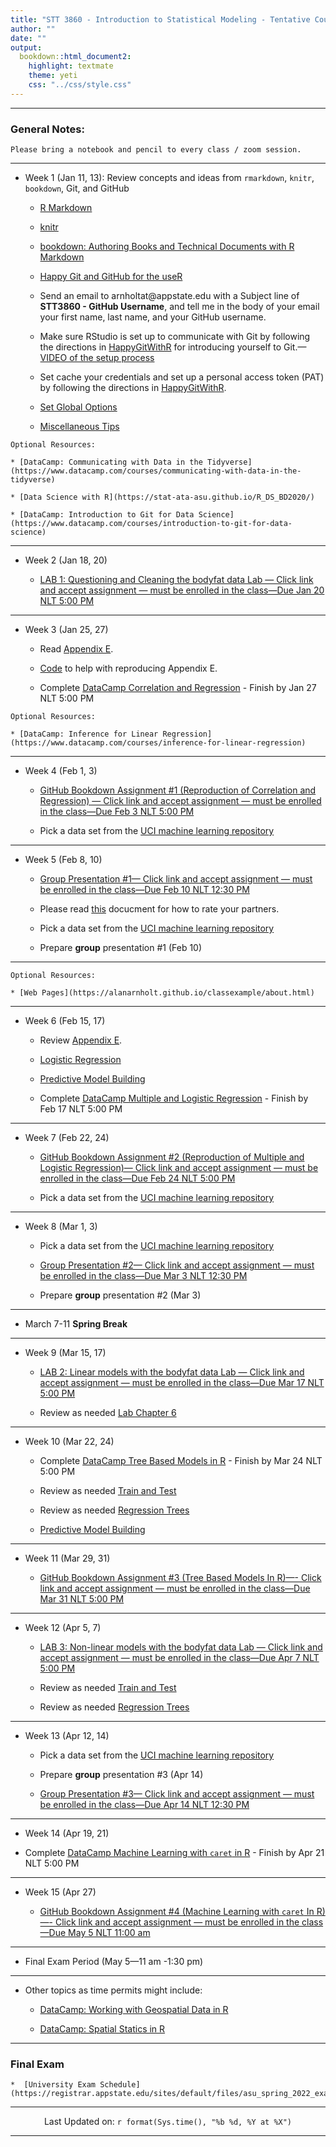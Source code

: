 ```yaml
---
title: "STT 3860 - Introduction to Statistical Modeling - Tentative Course Schedule - Spring 2022"
author: ""
date: ""
output: 
  bookdown::html_document2: 
    highlight: textmate
    theme: yeti
    css: "../css/style.css"
---
```


<script type="text/x-mathjax-config">
MathJax.Hub.Config({
  TeX: { equationNumbers: { autoNumber: "AMS" } }
});
</script>

* * *

### General Notes: {-}

```block
Please bring a notebook and pencil to every class / zoom session.  
```

* * *

* Week 1 (Jan 11, 13): Review concepts and ideas from `rmarkdown`, `knitr`, `bookdown`, Git, and GitHub
    
    + [R Markdown](http://rmarkdown.rstudio.com/)
    
    + [knitr](https://yihui.name/knitr/)
    
    + [bookdown: Authoring Books and Technical Documents with R Markdown](https://bookdown.org/yihui/bookdown/)
    
    + [Happy Git and GitHub for the useR](http://happygitwithr.com/)

    + Send an email to arnholtat@appstate.edu with a Subject line of **STT3860 - GitHub Username**, and tell me in the body of your email your first name, last name, and your GitHub username.  
    
    + Make sure RStudio is set up to communicate with Git by following the directions in [HappyGitWithR](https://happygitwithr.com/hello-git.html) for introducing yourself to Git.---[VIDEO of the setup process](https://drive.google.com/file/d/1G9G8IeYu9QetYB1nxMmAFLgRtw5YC-c8/view?usp=sharing)

    + Set cache your credentials and set up a personal access token (PAT) by following the directions in [HappyGitWithR](https://happygitwithr.com/credential-caching.html). 
    
    + [Set Global Options](https://stat-ata-asu.github.io/STT5812CourseRepo/Rmarkdown/GlobalOptions.html)
    
    + [Miscellaneous Tips](https://alanarnholt.github.io/GeneralStatistics/rmarkdown/MiscRmarkdown.html)
    
```block
Optional Resources:

* [DataCamp: Communicating with Data in the Tidyverse](https://www.datacamp.com/courses/communicating-with-data-in-the-tidyverse)

* [Data Science with R](https://stat-ata-asu.github.io/R_DS_BD2020/)

* [DataCamp: Introduction to Git for Data Science](https://www.datacamp.com/courses/introduction-to-git-for-data-science)
``` 


* * *

* Week 2 (Jan 18, 20)
  
     + [LAB 1: Questioning and Cleaning the bodyfat data Lab --- Click link and accept assignment --- must be enrolled in the class---Due Jan 20 NLT 5:00 PM](https://classroom.github.com/a/dEsl3uY8)

* * * 

* Week 3 (Jan 25, 27)
   
    + Read [Appendix E](./appE.html).
  
    + [Code](https://raw.githubusercontent.com/alanarnholt/GeneralStatistics/master/rmarkdown/ResidualGraphs.Rmd) to help with reproducing Appendix E.

    + Complete [DataCamp Correlation and Regression](https://www.datacamp.com/courses/correlation-and-regression) - Finish by Jan 27 NLT 5:00 PM 
    

```block
Optional Resources:

* [DataCamp: Inference for Linear Regression](https://www.datacamp.com/courses/inference-for-linear-regression)
```    

* * *

* Week 4 (Feb 1, 3)

    + [GitHub Bookdown Assignment #1 (Reproduction of Correlation and Regression) --- Click link and accept assignment --- must be enrolled in the class---Due Feb 3 NLT 5:00 PM](https://classroom.github.com/a/lMcfGumn)

    + Pick a data set from the [UCI machine learning repository](https://archive.ics.uci.edu/ml/index.php)
    
* * *

* Week 5 (Feb 8, 10)
    
    + [Group Presentation #1--- Click link and accept assignment --- must be enrolled in the class---Due Feb 10 NLT 12:30 PM](https://classroom.github.com/a/p9Uih_D5)
    
    + Please read [this](../GroupProjectEval/GroupEvaluation.pdf) docucment for how to rate your partners.
    
    + Pick a data set from the [UCI machine learning repository](https://archive.ics.uci.edu/ml/index.php)

    + Prepare **group** presentation #1 (Feb 10)

* * *

```block
Optional Resources:

* [Web Pages](https://alanarnholt.github.io/classexample/about.html)

```  

* * *

* Week 6 (Feb 15, 17)

    + Review [Appendix E](./appE.html). 
    
    + [Logistic Regression](../rmarkdown/HW1later.html)
    
    + [Predictive Model Building](https://stat-ata-asu.github.io/PredictiveModelBuilding/)
    
    + Complete [DataCamp Multiple and Logistic Regression](https://www.datacamp.com/courses/multiple-and-logistic-regression) - Finish by Feb 17 NLT 5:00 PM

* * *

* Week 7 (Feb 22, 24)

  + [GitHub Bookdown Assignment #2 (Reproduction of Multiple and Logistic Regression)--- Click link and accept assignment --- must be enrolled in the class---Due Feb 24 NLT 5:00 PM](https://classroom.github.com/a/v_Du3MYa)  
    
  + Pick a data set from the [UCI machine learning repository](https://archive.ics.uci.edu/ml/index.php)

* * *

* Week 8 (Mar 1, 3)

    + Pick a data set from the [UCI machine learning repository](https://archive.ics.uci.edu/ml/index.php)
    
    + [Group Presentation #2--- Click link and accept assignment --- must be enrolled in the class---Due Mar 3 NLT 12:30 PM](https://classroom.github.com/a/4DQmH6jd)
    
    + Prepare **group** presentation #2 (Mar 3)
    
    
* * *   

* March 7-11 __Spring Break__

* * *

* Week 9 (Mar 15, 17)

    + [LAB 2: Linear models with the bodyfat data Lab --- Click link and accept assignment --- must be enrolled in the class---Due Mar 17 NLT 5:00 PM](https://classroom.github.com/a/o_bfNL_Z)
    
    + Review as needed [Lab Chapter 6](https://stat-ata-asu.github.io/STT3851ClassRepo/Rmarkdown/BookLabs/Lab_Chapter6.html)


* * *

* Week 10 (Mar 22, 24)

    + Complete [DataCamp Tree Based Models in R](https://www.datacamp.com/courses/tree-based-models-in-r) - Finish by Mar 24 NLT 5:00 PM
    
    +  Review as needed [Train and Test](../rmarkdown/TrainAndTestPartitions.html)
    
    +  Review as needed [Regression Trees](../rmarkdown/RegressionTrees.html)
    
    + [Predictive Model Building](https://stat-ata-asu.github.io/PredictiveModelBuilding/)

    

    
    
* * *


* Week 11 (Mar 29, 31)

    +  [GitHub Bookdown Assignment #3 (Tree Based Models In R)---- Click link and accept assignment --- must be enrolled in the class---Due Mar 31 NLT 5:00 PM](https://classroom.github.com/a/EiHDck8k)
    
    
    
* * * 

* Week 12 (Apr 5, 7)

    +  [LAB 3: Non-linear models with the bodyfat data Lab --- Click link and accept assignment --- must be enrolled in the class---Due Apr 7 NLT 5:00 PM](https://classroom.github.com/a/45gzFn4C)
    
    +  Review as needed [Train and Test](../rmarkdown/TrainAndTestPartitions.html)
    
    +  Review as needed [Regression Trees](../rmarkdown/RegressionTrees.html)
    
    
    
* * *

* Week 13 (Apr 12, 14)

    + Pick a data set from the [UCI machine learning repository](https://archive.ics.uci.edu/ml/index.php)

    + Prepare **group** presentation #3 (Apr 14)

    + [Group Presentation #3--- Click link and accept assignment --- must be enrolled in the class---Due Apr 14 NLT 12:30 PM](https://classroom.github.com/a/M2Ow50lT)

    
* * *

* Week 14 (Apr 19, 21)

+ Complete [DataCamp Machine Learning with `caret` in R](https://app.datacamp.com/learn/courses/machine-learning-with-caret-in-r) - Finish by Apr 21 NLT 5:00 PM   
  
    
    

* * * 

* Week 15 (Apr 27)
  
  +  [GitHub Bookdown Assignment #4 (Machine Learning with `caret` In R)---- Click link and accept assignment --- must be enrolled in the class---Due May 5 NLT 11:00 am](https://classroom.github.com/a/j3w568NR)

* * *


* Final Exam Period (May 5---11 am -1:30 pm)


* * *

* Other topics as time permits might include:

    + [DataCamp: Working with Geospatial Data in R](https://www.datacamp.com/courses/working-with-geospatial-data-in-r)

    + [DataCamp: Spatial Statics in R](https://www.datacamp.com/courses/spatial-statistics-in-r)
    
* * *    

### Final Exam {-}

```block
*  [University Exam Schedule](https://registrar.appstate.edu/sites/default/files/asu_spring_2022_exam_schedule_final_cns.pdf)
```

________________

<center> Last Updated on: `r format(Sys.time(), "%b %d, %Y at %X")` </center>

________________
